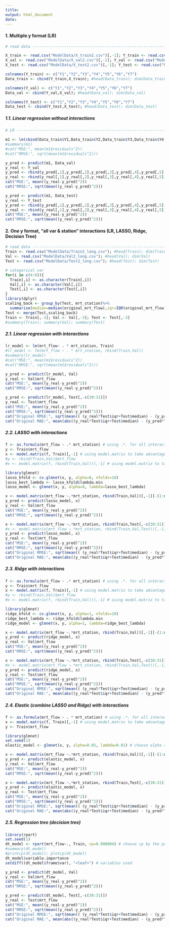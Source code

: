 ```yaml
---
title: 
output: html_document
date: 
---
```


#### 1. Multiple y format (LR)

```r
# read data --------------------------------------------------------------------

X_train <- read.csv("ModelData/X_train2.csv")[,-1]; Y_train <- read.csv("ModelData/Y_train2.csv")[,-1]
X_val <- read.csv("ModelData/X_val2.csv")[,-1]; Y_val <- read.csv("ModelData/Y_val2.csv")[,-1]
X_test <- read.csv("ModelData/X_test2.csv")[,-1]; Y_test <- read.csv("ModelData/Y_test2.csv")[,-1]

colnames(Y_train) <- c("Y1","Y2","Y3","Y4","Y5","Y6","Y7")
Data_train <- cbind(Y_train,X_train); #head(Data_train); dim(Data_train)

colnames(Y_val) <- c("Y1","Y2","Y3","Y4","Y5","Y6","Y7")
Data_val <- cbind(Y_val,X_val); #head(Data_val); dim(Data_val)

colnames(Y_test) <- c("Y1","Y2","Y3","Y4","Y5","Y6","Y7")
Data_test <- cbind(Y_test,X_test); #head(Data_test); dim(Data_test)
```

##### 1.1. Linear regression without interactions

```r
# LR ---------------------------------------------------------------------------

m1 <- lm(cbind(Data_train$Y1,Data_train$Y2,Data_train$Y3,Data_train$Y4,Data_train$Y5,Data_train$Y6,Data_train$Y7) ~ . , Data_train[,-c(1:7)])
#summary(m1)
#cat("MSE:", mean(m1$residuals^2))
#cat("RMSE:", sqrt(mean(m1$residuals^2)))

y_pred <- predict(m1, Data_val)
y_real <- Y_val
y_pred <- rbind(y_pred[,1],y_pred[,2],y_pred[,3],y_pred[,4],y_pred[,5],y_pred[,6],y_pred[,7])
y_real <- rbind(y_real[,1],y_real[,2],y_real[,3],y_real[,4],y_real[,5],y_real[,6],y_real[,7])
cat("MSE:", mean((y_real-y_pred)^2))
cat("RMSE:", sqrt(mean((y_real-y_pred)^2)))

y_pred <- predict(m1, Data_test)
y_real <- Y_test
y_pred <- rbind(y_pred[,1],y_pred[,2],y_pred[,3],y_pred[,4],y_pred[,5],y_pred[,6],y_pred[,7])
y_real <- rbind(y_real[,1],y_real[,2],y_real[,3],y_real[,4],y_real[,5],y_real[,6],y_real[,7])
cat("MSE:", mean((y_real-y_pred)^2))
cat("RMSE:", sqrt(mean((y_real-y_pred)^2)))
```

#### 2. One y format, "all var & station" interactions (LR, LASSO, Ridge, Decision Tree)

```r
# read data --------------------------------------------------------------------
Train <- read.csv("ModelData/Train2_long.csv"); #head(Train); dim(Train)
Val <- read.csv("ModelData/Val2_long.csv"); #head(Val); dim(Val)
Test <- read.csv("ModelData/Test2_long.csv"); #head(Test); dim(Test)

# categorical var
for(i in c(4:6)){
  Train[,i] <- as.character(Train[,i])
  Val[,i] <- as.character(Val[,i])
  Test[,i] <- as.character(Test[,i])
}
library(dplyr)
scaling_back <- group_by(Test, mrt_station)%>%
  summarise(median=median(original_mrt_flow),iqr=IQR(original_mrt_flow))
Test <- merge(Test,scaling_back)
Train <- Train[,-3]; Val <- Val[,-3]; Test <- Test[,-3]
#summary(Train); summary(Val); summary(Test)
```

##### 2.1. Linear regression with interactions

```r
lr_model <- lm(mrt_flow~ . * mrt_station, Train)
#lr_model <- lm(mrt_flow ~ . * mrt_station, rbind(Train,Val))
#summary(lr_model)
#cat("MSE:", mean(m1$residuals^2))
#cat("RMSE:", sqrt(mean(m1$residuals^2)))

y_pred <- predict(lr_model, Val)
y_real <- Val$mrt_flow
cat("MSE:", mean((y_real-y_pred)^2))
cat("RMSE:", sqrt(mean((y_real-y_pred)^2)))

y_pred <- predict(lr_model, Test[,-c(30:31)])
y_real <- Test$mrt_flow
cat("MSE:", mean((y_real-y_pred)^2))
cat("RMSE:", sqrt(mean((y_real-y_pred)^2)))
cat("Original RMSE:", sqrt(mean(( (y_real*Test$iqr+Test$median) - (y_pred*Test$iqr+Test$median) )^2)))
cat("Original MAE:", mean(abs((y_real*Test$iqr+Test$median) - (y_pred*Test$iqr+Test$median))))
```

##### 2.2. LASSO with interactions

```r
f <- as.formula(mrt_flow ~ .* mrt_station) # using .*. for all interactions
y <- Train$mrt_flow
x <- model.matrix(f, Train)[,-1] # using model.matrix to take advantage of f
#y <- rbind(Train,Val)$mrt_flow
#x <- model.matrix(f, rbind(Train,Val))[,-1] # using model.matrix to take advantage of f

library(glmnet)
lasso_kfold <- cv.glmnet(x, y, alpha=0, nfolds=10)
lasso_best_lambda <- lasso_kfold$lambda.min
lasso_model <- glmnet(x, y, alpha=0, lambda=lasso_best_lambda)

x <- model.matrix(mrt_flow ~.*mrt_station, rbind(Train,Val))[,-1][-(1:nrow(Train)),]
y_pred <- predict(lasso_model, x)
y_real <- Val$mrt_flow
cat("MSE:", mean((y_real-y_pred)^2))
cat("RMSE:", sqrt(mean((y_real-y_pred)^2)))

x <- model.matrix(mrt_flow ~.*mrt_station, rbind(Train,Test[,-c(30:31)]))[,-1][-(1:nrow(Train)),]
#x <- model.matrix(mrt_flow ~.*mrt_station, rbind(Train,Val,Test))[,-1][-(1:nrow(rbind(Train,Val))),]
y_pred <- predict(lasso_model, x)
y_real <- Test$mrt_flow
cat("MSE:", mean((y_real-y_pred)^2))
cat("RMSE:", sqrt(mean((y_real-y_pred)^2)))
cat("Original RMSE:", sqrt(mean(( (y_real*Test$iqr+Test$median) - (y_pred*Test$iqr+Test$median) )^2)))
cat("Original MAE:", mean(abs((y_real*Test$iqr+Test$median) - (y_pred*Test$iqr+Test$median))))
```

##### 2.3. Ridge with interactions

```r
f <- as.formula(mrt_flow ~ .* mrt_station) # using .*. for all interactions
y <- Train$mrt_flow
x <- model.matrix(f, Train)[,-1] # using model.matrix to take advantage of f
#y <- rbind(Train,Val)$mrt_flow
#x <- model.matrix(f, rbind(Train,Val))[,-1] # using model.matrix to take advantage of f

library(glmnet)
ridge_kfold <- cv.glmnet(x, y, alpha=1, nfolds=10)
ridge_best_lambda <- ridge_kfold$lambda.min
ridge_model <- glmnet(x, y, alpha=1, lambda=ridge_best_lambda)

x <- model.matrix(mrt_flow ~.*mrt_station, rbind(Train,Val))[,-1][-(1:nrow(Train)),]
y_pred <- predict(ridge_model, x)
y_real <- Val$mrt_flow
cat("MSE:", mean((y_real-y_pred)^2))
cat("RMSE:", sqrt(mean((y_real-y_pred)^2)))

x <- model.matrix(mrt_flow ~.*mrt_station, rbind(Train,Test[,-c(30:31)]))[,-1][-(1:nrow(Train)),]
#x <- model.matrix(mrt_flow ~.*mrt_station, rbind(Train,Val,Test))[,-1][-(1:nrow(rbind(Train,Val))),]
y_pred <- predict(ridge_model, x)
y_real <- Test$mrt_flow
cat("MSE:", mean((y_real-y_pred)^2))
cat("RMSE:", sqrt(mean((y_real-y_pred)^2)))
cat("Original RMSE:", sqrt(mean(( (y_real*Test$iqr+Test$median) - (y_pred*Test$iqr+Test$median) )^2)))
cat("Original MAE:", mean(abs((y_real*Test$iqr+Test$median) - (y_pred*Test$iqr+Test$median))))
```

##### 2.4. Elastic (combine LASSO and Ridge) with interactions

```r
f <- as.formula(mrt_flow ~ . * mrt_station) # using .*. for all interactions
x <- model.matrix(f, Train)[,-1] # using model.matrix to take advantage of f
y <- Train$mrt_flow

library(glmnet)
set.seed(1)
elastic_model <- glmnet(x, y, alpha=0.05, lambda=0.01) # choose alpha and beta by the performance in val

x <- model.matrix(mrt_flow ~.*mrt_station, rbind(Train,Val))[,-1][-(1:nrow(Train)),]
y_pred <- predict(elastic_model, x)
y_real <- Val$mrt_flow
cat("MSE:", mean((y_real-y_pred)^2))
cat("RMSE:", sqrt(mean((y_real-y_pred)^2)))

x <- model.matrix(mrt_flow ~.*mrt_station, rbind(Train,Test[,-c(30:31)]))[,-1][-(1:nrow(Train)),]
y_pred <- predict(elastic_model, x)
y_real <- Test$mrt_flow
cat("MSE:", mean((y_real-y_pred)^2))
cat("RMSE:", sqrt(mean((y_real-y_pred)^2)))
cat("Original RMSE:", sqrt(mean(( (y_real*Test$iqr+Test$median) - (y_pred*Test$iqr+Test$median) )^2)))
cat("Original MAE:", mean(abs((y_real*Test$iqr+Test$median) - (y_pred*Test$iqr+Test$median))))
```

##### 2.5. Regression tree (decision tree)

```r
library(rpart)
set.seed(1)
dt_model <- rpart(mrt_flow~., Train, cp=0.000004) # choose cp by the performance in val
#summary(dt_model)
#printcp(dt_model); plotcp(dt_model)
dt_model$variable.importance
setdiff((dt_model$frame$var), "<leaf>") # variables used

y_pred <- predict(dt_model, Val)
y_real <- Val$mrt_flow
cat("MSE:", mean((y_real-y_pred)^2))
cat("RMSE:", sqrt(mean((y_real-y_pred)^2)))

y_pred <- predict(dt_model, Test[,-c(30:31)])
y_real <- Test$mrt_flow
cat("MSE:", mean((y_real-y_pred)^2))
cat("RMSE:", sqrt(mean((y_real-y_pred)^2)))
cat("Original RMSE:", sqrt(mean(( (y_real*Test$iqr+Test$median) - (y_pred*Test$iqr+Test$median) )^2)))
cat("Original MAE:", mean(abs((y_real*Test$iqr+Test$median) - (y_pred*Test$iqr+Test$median))))
```
